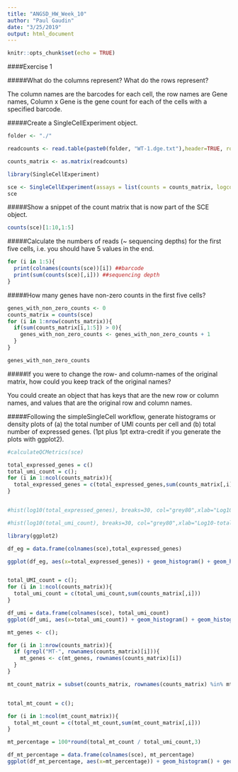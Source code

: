 ```yaml
---
title: "ANGSD_HW_Week_10"
author: "Paul Gaudin"
date: "3/25/2019"
output: html_document
---
```


```r
knitr::opts_chunk$set(echo = TRUE)
```

####Exercise 1

#####What do the columns represent? What do the rows represent? 

The column names are the barcodes for each cell, the row names are Gene names, Column x Gene is the gene count for each of the cells with a specified barcode. 

#####Create a SingleCellExperiment object.

```r
folder <- "./"

readcounts <- read.table(paste0(folder, "WT-1.dge.txt"),header=TRUE, row.names=1)

counts_matrix <- as.matrix(readcounts)

library(SingleCellExperiment)

sce <- SingleCellExperiment(assays = list(counts = counts_matrix, logcounts = log10(counts_matrix)))
sce
```

#####Show a snippet of the count matrix that is now part of the SCE object.
```r
counts(sce)[1:10,1:5]
```

#####Calculate the numbers of reads (~ sequencing depths) for the first five cells, i.e. you should have 5 values in the end.
```r
for (i in 1:5){
  print(colnames(counts(sce))[i]) ##barcode
  print(sum(counts(sce)[,i])) ##sequencing depth
}
```

#####How many genes have non-zero counts in the first five cells?
```r
genes_with_non_zero_counts <- 0
counts_matrix = counts(sce)
for (i in 1:nrow(counts_matrix)){
  if(sum(counts_matrix[i,1:5]) > 0){
    genes_with_non_zero_counts <- genes_with_non_zero_counts + 1
  }
}

genes_with_non_zero_counts
```

#####If you were to change the row- and column-names of the original matrix, how could you keep track of the original names? 

You could create an object that has keys that are the new row or column names, and values that are the original row and column names. 

#####Following the simpleSingleCell workflow, generate histograms or density plots of (a) the total number of UMI counts per cell and (b) total number of expressed genes. (1pt plus 1pt extra-credit if you generate the plots with ggplot2).

```r

#calculateQCMetrics(sce)

total_expressed_genes = c()
total_umi_count = c();
for (i in 1:ncol(counts_matrix)){
  total_expressed_genes = c(total_expressed_genes,sum(counts_matrix[,i] > 0))
}


#hist(log10(total_expressed_genes), breaks=30, col="grey80",xlab="Log10-total expressed genes")

#hist(log10(total_umi_count), breaks=30, col="grey80",xlab="Log10-total UMI count")

library(ggplot2)

df_eg = data.frame(colnames(sce),total_expressed_genes)

ggplot(df_eg, aes(x=total_expressed_genes)) + geom_histogram() + geom_histogram(bins = 30) + xlab("Total Expressed Genes") + ggtitle("Histogram for Number of Expressed Genes per Cell") 


total_UMI_count = c();
for (i in 1:ncol(counts_matrix)){
  total_umi_count = c(total_umi_count,sum(counts_matrix[,i]))
}

df_umi = data.frame(colnames(sce), total_umi_count)
ggplot(df_umi, aes(x=total_umi_count)) + geom_histogram() + geom_histogram(bins = 30) + xlab("Total UMI's") + ggtitle("Histogram for Number of UMI's per Cell") 

mt_genes <- c();

for (i in 1:nrow(counts_matrix)){
  if (grepl("MT-", rownames(counts_matrix)[i])){
    mt_genes <- c(mt_genes, rownames(counts_matrix)[i])
  }
}

mt_count_matrix = subset(counts_matrix, rownames(counts_matrix) %in% mt_genes)


total_mt_count = c();

for (i in 1:ncol(mt_count_matrix)){
  total_mt_count = c(total_mt_count,sum(mt_count_matrix[,i]))
}

mt_percentage = 100*round(total_mt_count / total_umi_count,3)

df_mt_percentage = data.frame(colnames(sce), mt_percentage)
ggplot(df_mt_percentage, aes(x=mt_percentage)) + geom_histogram() + geom_histogram(bins = 30) + xlab("Percentage MT DNA") + ggtitle("Perecentage MT DNA per Cell") 
```


